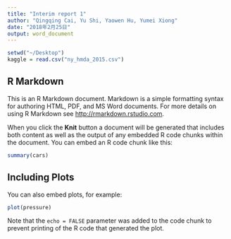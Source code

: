 ```yaml
---
title: "Interim report 1"
author: "Qingqing Cai, Yu Shi, Yaowen Hu, Yumei Xiong"
date: "2018年2月25日"
output: word_document
---
```


```r
setwd("~/Desktop")
kaggle = read.csv("ny_hmda_2015.csv")
```

## R Markdown

This is an R Markdown document. Markdown is a simple formatting syntax for authoring HTML, PDF, and MS Word documents. For more details on using R Markdown see <http://rmarkdown.rstudio.com>.

When you click the **Knit** button a document will be generated that includes both content as well as the output of any embedded R code chunks within the document. You can embed an R code chunk like this:

```r
summary(cars)
```

## Including Plots

You can also embed plots, for example:

```r
plot(pressure)
```

Note that the `echo = FALSE` parameter was added to the code chunk to prevent printing of the R code that generated the plot.
